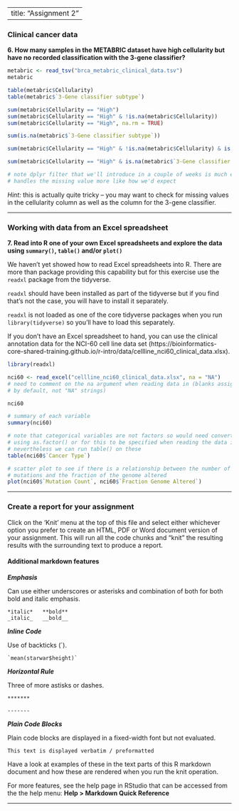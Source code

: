 
---
title: "Assignment 2"
---

### Clinical cancer data

**6. How many samples in the METABRIC dataset have high cellularity but have no recorded classification with the 3-gene classifier?**

```r
metabric <- read_tsv("brca_metabric_clinical_data.tsv")
metabric

table(metabric$Cellularity)
table(metabric$`3-Gene classifier subtype`)

sum(metabric$Cellularity == "High")
sum(metabric$Cellularity == "High" & !is.na(metabric$Cellularity))
sum(metabric$Cellularity == "High", na.rm = TRUE)

sum(is.na(metabric$`3-Gene classifier subtype`))

sum(metabric$Cellularity == "High" & !is.na(metabric$Cellularity) & is.na(metabric$`3-Gene classifier subtype`))

sum(metabric$Cellularity == "High" & is.na(metabric$`3-Gene classifier subtype`), na.rm = TRUE)

# note dplyr filter that we'll introduce in a couple of weeks is much easier and
# handles the missing value more like how we'd expect
```

*Hint:* this is actually quite tricky -- you may want to check for missing
values in the cellularity column as well as the column for the 3-gene
classifier.

---

### Working with data from an Excel spreadsheet

**7. Read into R one of your own Excel spreadsheets and explore the data using `summary()`, `table()` and/or `plot()`**

We haven't yet showed how to read Excel spreadsheets into R. There are more than
package providing this capability but for this exercise use the `readxl` package
from the tidyverse.

`readxl` should have been installed as part of the tidyverse but if you find
that's not the case, you will have to install it separately.

`readxl` is not loaded as one of the core tidyverse packages when you run
`library(tidyverse)` so you'll have to load this separately.

If you don't have an Excel spreadsheet to hand, you can use the clinical
annotation data for the NCI-60 cell line data set (https://bioinformatics-core-shared-training.github.io/r-intro/data/cellline_nci60_clinical_data.xlsx).

```r
library(readxl)

nci60 <- read_excel("cellline_nci60_clinical_data.xlsx", na = "NA")
# need to comment on the na argument when reading data in (blanks assigned to NA
# by default, not "NA" strings)

nci60

# summary of each variable
summary(nci60)

# note that categorical variables are not factors so would need converting
# using as.factor() or for this to be specified when reading the data in
# nevertheless we can run table() on these
table(nci60$`Cancer Type`)

# scatter plot to see if there is a relationship between the number of point
# mutations and the fraction of the genome altered
plot(nci60$`Mutation Count`, nci60$`Fraction Genome Altered`)
```

---

### Create a report for your assignment

Click on the 'Knit' menu at the top of this file and select either whichever
option you prefer to create an HTML, PDF or Word document version of your
assignment. This will run all the code chunks and "knit" the resulting
results with the surrounding text to produce a report.

#### Additional markdown features

**_Emphasis_**

Can use either underscores or asterisks and combination of both for both bold
and italic emphasis.

```
*italic*   **bold**
_italic_   __bold__
```

**_Inline Code_**

Use of backticks (`).

```
`mean(starwar$height)`
```

**_Horizontal Rule_**

Three of more astisks or dashes.

```
*******

-------
```

**_Plain Code Blocks_**

Plain code blocks are displayed in a fixed-width font but not evaluated.

```
This text is displayed verbatim / preformatted
```

Have a look at examples of these in the text parts of this R markdown document
and how these are rendered when you run the knit operation.

For more features, see the help page in RStudio that can be accessed from the
the help menu: **Help > Markdown Quick Reference**

---
